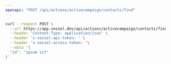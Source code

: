 ```yaml
---
openapi: "POST /api/actions/activecampaign/contacts/find"
---
```


<RequestExample>

```bash Request
curl --request POST \
  --url https://app.vessel.dev/api/actions/activecampaign/contacts/find \
  --header 'Content-Type: application/json' \
  --header 'x-vessel-api-token: ' \
  --header 'x-vessel-access-token: '\
  --data '{
  "id": "ipsum sit"
}'
```

</RequestExample>
